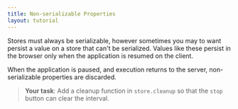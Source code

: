 ```yaml
---
title: Non-serializable Properties
layout: tutorial
---
```


Stores must always be serializable, however sometimes you may to want persist a value on a store that can't be serialized. Values like these persist in the browser only when the application is resumed on the client. 

When the application is paused, and execution returns to the server, non-serializable properties are discarded.

> **Your task**: Add a cleanup function in `store.cleanup` so that the `stop` button can clear the interval.
